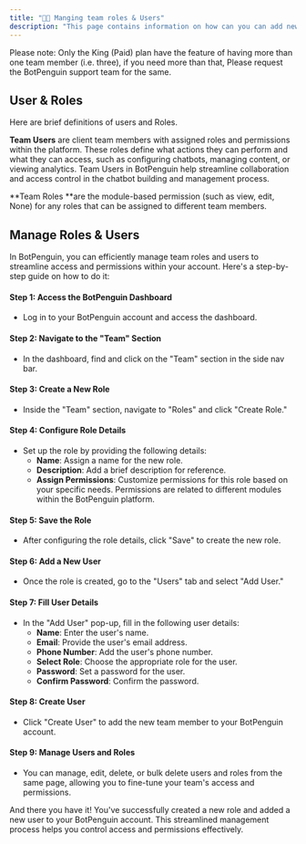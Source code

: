 ```yaml
---
title: "👨‍💼 Manging team roles & Users"
description: "This page contains information on how can you can add new team members and you give them custom access permissions."
---
```


<Info>
  Please note: Only the King (Paid) plan have the feature of having more than one team member (i.e. three), if you need more than that, Please request the BotPenguin support team for the same.
</Info>

## **User & Roles**

Here are brief definitions of users and Roles.

**Team Users** are client team members with assigned roles and permissions within the platform. These roles define what actions they can perform and what they can access, such as configuring chatbots, managing content, or viewing analytics. Team Users in BotPenguin help streamline collaboration and access control in the chatbot building and management process.

\*\*Team Roles \*\*are the module-based permission (such as view, edit, None) for any roles that can be assigned to different team members.

## **Manage Roles & Users**

In BotPenguin, you can efficiently manage team roles and users to streamline access and permissions within your account. Here's a step-by-step guide on how to do it:

#### **Step 1: Access the BotPenguin Dashboard**

- Log in to your BotPenguin account and access the dashboard.

#### **Step 2: Navigate to the "Team" Section**

- In the dashboard, find and click on the "Team" section in the side nav bar.

#### **Step 3: Create a New Role**

- Inside the "Team" section, navigate to "Roles" and click "Create Role."

#### **Step 4: Configure Role Details**

- Set up the role by providing the following details:
  - **Name**: Assign a name for the new role.
  - **Description**: Add a brief description for reference.
  - **Assign Permissions**: Customize permissions for this role based on your specific needs. Permissions are related to different modules within the BotPenguin platform.

#### **Step 5: Save the Role**

- After configuring the role details, click "Save" to create the new role.

#### **Step 6: Add a New User**

- Once the role is created, go to the "Users" tab and select "Add User."

#### **Step 7: Fill User Details**

- In the "Add User" pop-up, fill in the following user details:
  - **Name**: Enter the user's name.
  - **Email**: Provide the user's email address.
  - **Phone Number**: Add the user's phone number.
  - **Select Role**: Choose the appropriate role for the user.
  - **Password**: Set a password for the user.
  - **Confirm Password**: Confirm the password.

#### **Step 8: Create User**

- Click "Create User" to add the new team member to your BotPenguin account.

#### **Step 9: Manage Users and Roles**

- You can manage, edit, delete, or bulk delete users and roles from the same page, allowing you to fine-tune your team's access and permissions.

And there you have it\! You've successfully created a new role and added a new user to your BotPenguin account. This streamlined management process helps you control access and permissions effectively.